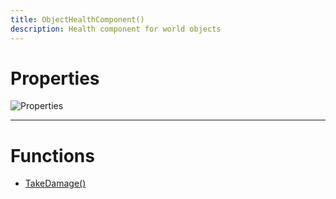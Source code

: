 ```yaml
---
title: ObjectHealthComponent()
description: Health component for world objects
---
```


# Properties

![Properties](/assets/3346a7e8557d149ad8cb9fd2b70b1c22.png)

---

# Functions

- [TakeDamage()](components/ObjectHealthComponent/TakeDamage)